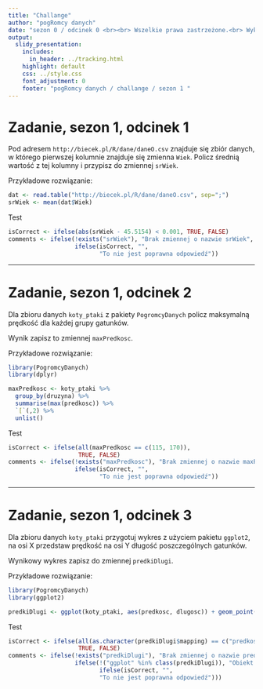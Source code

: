 ```yaml
---
title: "Challange"
author: "pogRomcy danych"
date: "sezon 0 / odcinek 0 <br><br> Wszelkie prawa zastrzeżone.<br> Wykorzystanie możliwe wyłącznie za zgodą autora.  <br><br><br><br>Naciśnij `A` by zamienić slajdy na ciągły tekst. <br> Naciśnij `T` by wyświetlić spis treści."
output:
  slidy_presentation:
    includes:
      in_header: ../tracking.html
    highlight: default
    css: ../style.css
    font_adjustment: 0
    footer: "pogRomcy danych / challange / sezon 1 "
---
```


# Zadanie, sezon 1, odcinek 1

Pod adresem `http://biecek.pl/R/dane/daneO.csv` znajduje się zbiór danych, w którego pierwszej kolumnie znajduje się zmienna `Wiek`. Policz średnią wartość z tej kolumny i przypisz do zmiennej `srWiek`.

Przykładowe rozwiązanie:

```r

dat <- read.table("http://biecek.pl/R/dane/daneO.csv", sep=";")
srWiek <- mean(dat$Wiek)

```

Test


```r

isCorrect <- ifelse(abs(srWiek - 45.5154) < 0.001, TRUE, FALSE)
comments <- ifelse(!exists("srWiek"), "Brak zmiennej o nazwie srWiek", 
                   ifelse(isCorrect, "", 
                          "To nie jest poprawna odpowiedź"))

```


---

# Zadanie, sezon 1, odcinek 2

Dla zbioru danych `koty_ptaki` z pakiety `PogromcyDanych` policz maksymalną prędkość dla każdej grupy gatunków.

Wynik zapisz to zmiennej `maxPredkosc`.

Przykładowe rozwiązanie:

```r
library(PogromcyDanych)
library(dplyr)

maxPredkosc <- koty_ptaki %>% 
  group_by(druzyna) %>% 
  summarise(max(predkosc)) %>% 
  `[`(,2) %>% 
  unlist()

```

Test

```r

isCorrect <- ifelse(all(maxPredkosc == c(115, 170)), 
                    TRUE, FALSE)
comments <- ifelse(!exists("maxPredkosc"), "Brak zmiennej o nazwie maxPredkosc", 
                   ifelse(isCorrect, "", 
                          "To nie jest poprawna odpowiedź"))

```


---

# Zadanie, sezon 1, odcinek 3

Dla zbioru danych `koty_ptaki` przygotuj wykres z użyciem pakietu `ggplot2`, na osi X przedstaw prędkość na osi Y długość poszczególnych gatunków. 

Wynikowy wykres zapisz do zmiennej `predkiDlugi`.

Przykładowe rozwiązanie:

```r
library(PogromcyDanych)
library(ggplot2)

predkiDlugi <- ggplot(koty_ptaki, aes(predkosc, dlugosc)) + geom_point() + geom_smooth()

```

Test

```r

isCorrect <- ifelse(all(as.character(predkiDlugi$mapping) == c("predkosc", "dlugosc")), 
                    TRUE, FALSE)
comments <- ifelse(!exists("predkiDlugi"), "Brak zmiennej o nazwie predkiDlugi", 
                   ifelse(!("ggplot" %in% class(predkiDlugi)), "Obiekt predkiDlugi nie jest wykresem w ggplot2", 
                          ifelse(isCorrect, "", 
                          "To nie jest poprawna odpowiedź")))

```

